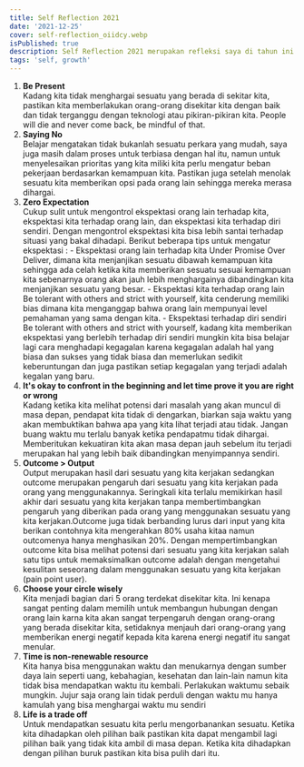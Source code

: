 ```yaml
---
title: Self Reflection 2021
date: '2021-12-25'
cover: self-reflection_oiidcy.webp
isPublished: true
description: Self Reflection 2021 merupakan refleksi saya di tahun ini.
tags: 'self, growth'
---
```


1. **Be Present**  
   Kadang kita tidak menghargai sesuatu yang berada di sekitar kita, pastikan kita memberlakukan orang-orang disekitar kita dengan baik dan tidak terganggu dengan teknologi atau pikiran-pikiran kita. People will die and never come back, be mindful of that.
2. **Saying No**  
   Belajar mengatakan tidak bukanlah sesuatu perkara yang mudah, saya juga masih dalam proses untuk terbiasa dengan hal itu, namun untuk menyelesaikan prioritas yang kita miliki kita perlu mengatur beban pekerjaan berdasarkan kemampuan kita. Pastikan juga setelah menolak sesuatu kita memberikan opsi pada orang lain sehingga mereka merasa dihargai.
3. **Zero Expectation**  
   Cukup sulit untuk mengontrol ekspektasi orang lain terhadap kita, ekspektasi kita terhadap orang lain, dan ekspektasi kita terhadap diri sendiri. Dengan mengontrol ekspektasi kita bisa lebih santai terhadap situasi yang bakal dihadapi. Berikut beberapa tips untuk mengatur ekspektasi : - Ekspektasi orang lain terhadap kita
   Under Promise Over Deliver, dimana kita menjanjikan sesuatu dibawah kemampuan kita sehingga ada celah ketika kita memberikan sesuatu sesuai kemampuan kita sebenarnya orang akan jauh lebih menghargainya dibandingkan kita menjanjikan sesuatu yang besar. - Ekspektasi kita terhadap orang lain
   Be tolerant with others and strict with yourself, kita cenderung memiliki bias dimana kita menganggap bahwa orang lain mempunyai level pemahaman yang sama dengan kita. - Ekspektasi terhadap diri sendiri
   Be tolerant with others and strict with yourself, kadang kita memberikan ekspektasi yang berlebih terhadap diri sendiri mungkin kita bisa belajar lagi cara menghadapi kegagalan karena kegagalan adalah hal yang biasa dan sukses yang tidak biasa dan memerlukan sedikit keberuntungan dan juga pastikan setiap kegagalan yang terjadi adalah kegalan yang baru.
4. **It's okay to confront in the beginning and let time prove it you are right or wrong**  
   Kadang ketika kita melihat potensi dari masalah yang akan muncul di masa depan, pendapat kita tidak di dengarkan, biarkan saja waktu yang akan membuktikan bahwa apa yang kita lihat terjadi atau tidak. Jangan buang waktu mu terlalu banyak ketika pendapatmu tidak dihargai. Memberitukan kekuatiran kita akan masa depan jauh sebelum itu terjadi merupakan hal yang lebih baik dibandingkan menyimpannya sendiri.
5. **Outcome > Output**  
   Output merupakan hasil dari sesuatu yang kita kerjakan sedangkan outcome merupakan pengaruh dari sesuatu yang kita kerjakan pada orang yang menggunakannya. Seringkali kita terlalu memikirkan hasil akhir dari sesuatu yang kita kerjakan tanpa membertimbangkan pengaruh yang diberikan pada orang yang menggunakan sesuatu yang kita kerjakan.Outcome juga tidak berbanding lurus dari input yang kita berikan contohnya kita mengerahkan 80% usaha kitaa namun outcomenya hanya menghasikan 20%. Dengan mempertimbangkan outcome kita bisa melihat potensi dari sesuatu yang kita kerjakan salah satu tips untuk memaksimalkan outcome adalah dengan mengetahui kesulitan seseorang dalam menggunakan sesuatu yang kita kerjakan (pain point user).
6. **Choose your circle wisely**  
   Kita menjadi bagian dari 5 orang terdekat disekitar kita. Ini kenapa sangat penting dalam memilih untuk membangun hubungan dengan orang lain karna kita akan sangat terpengaruh dengan orang-orang yang berada disekitar kita, setidaknya menjauh dari orang-orang yang memberikan energi negatif kepada kita karena energi negatif itu sangat menular.
7. **Time is non-renewable resource**  
   Kita hanya bisa menggunakan waktu dan menukarnya dengan sumber daya lain seperti uang, kebahagian, kesehatan dan lain-lain namun kita tidak bisa mendapatkan waktu itu kembali. Perlakukan waktumu sebaik mungkin. Jujur saja orang lain tidak perduli dengan waktu mu hanya kamulah yang bisa menghargai waktu mu sendiri
8. **Life is a trade off**  
   Untuk mendapatkan sesuatu kita perlu mengorbanankan sesuatu. Ketika kita dihadapkan oleh pilihan baik pastikan kita dapat mengambil lagi pilihan baik yang tidak kita ambil di masa depan. Ketika kita dihadapkan dengan pilihan buruk pastikan kita bisa pulih dari itu.
